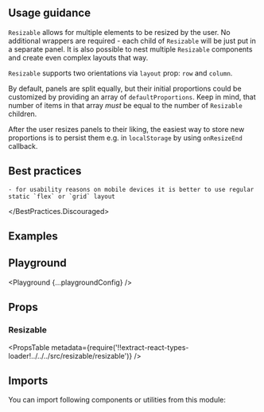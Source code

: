 


<Layout title="Resizable" description="Resizable layout with horizontal and vertical panels.">

## Usage guidance

`Resizable` allows for multiple elements to be resized by the user. No additional wrappers are required - each child of `Resizable` will be just put in a separate panel. It is also possible to nest multiple `Resizable` components and create even complex layouts that way.

`Resizable` supports two orientations via `layout` prop: `row` and `column`.

By default, panels are split equally, but their initial proportions could be customized by providing an array of `defaultProportions`. Keep in mind, that number of items in that array _must_ be equal to the number of `Resizable` children.

After the user resizes panels to their liking, the easiest way to store new proportions is to persist them e.g. in `localStorage` by using `onResizeEnd` callback.

## Best practices

<BestPractices>
  <BestPractices.Discouraged>

    - for usability reasons on mobile devices it is better to use regular static `flex` or `grid` layout

  </BestPractices.Discouraged>
</BestPractices>

## Examples

<Example title="Basic usage" path="resizable/basic-usage">
  <BasicUsage />
</Example>

<Example title="Column layout" path="resizable/column-layout">
  <ColumnLayout />
</Example>

<Example title="Row layout" path="resizable/row-layout">
  <RowLayout />
</Example>

<Example title="Nested" path="resizable/nested">
  <Nested />
</Example>

<Example title="Advanced usage" path="resizable/advanced-usage">
  <AdvancedUsage />
</Example>

<Example title="Inverted" path="resizable/inverted">
  <Inverted />
</Example>

## Playground

<Playground {...playgroundConfig} />

## Props

### Resizable

<PropsTable
  metadata={require('!!extract-react-types-loader!../../../src/resizable/resizable')}
/>

## Imports

You can import following components or utilities from this module:

<Imports module={ResizableExports} path="@datacamp/waffles/resizable" />

</Layout>
